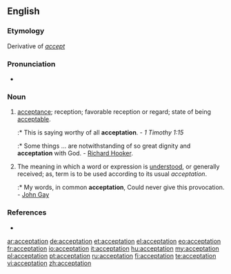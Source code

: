 ==English==

===Etymology===
Derivative of ''[[accept]]''

===Pronunciation===
* {{IPA|/ˌæksɛpˈteɪʃən/}}
*: {{rhymes|eɪʃən}}

===Noun===
{{en-noun}}

# {{obsolete}} [[acceptance]]; reception; favorable reception or regard; state of being [[acceptable]].
#:* This is saying worthy of all '''acceptation'''. - ''1 Timothy 1:15''
#:* Some things ... are notwithstanding of so great dignity and '''acceptation''' with God. - [[w:Richard Hooker|Richard Hooker]].
# The meaning in which a word or expression is [[understood]], or generally received; as, term is to be used according to its usual ''acceptation''.
#:* My words, in common '''acceptation''', Could never give this provocation. - [[w:John Gay|John Gay]]

===References===
* {{R:Webster 1913}}

[[ar:acceptation]]
[[de:acceptation]]
[[et:acceptation]]
[[el:acceptation]]
[[eo:acceptation]]
[[fr:acceptation]]
[[io:acceptation]]
[[it:acceptation]]
[[hu:acceptation]]
[[my:acceptation]]
[[pl:acceptation]]
[[pt:acceptation]]
[[ru:acceptation]]
[[fi:acceptation]]
[[te:acceptation]]
[[vi:acceptation]]
[[zh:acceptation]]